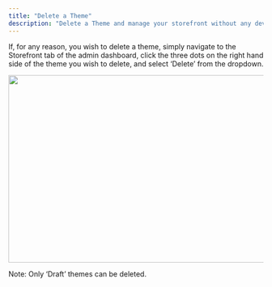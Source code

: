 ```yaml
---
title: "Delete a Theme"
description: "Delete a Theme and manage your storefront without any developer help."
---
```


If, for any reason, you wish to delete a theme, simply navigate to the Storefront tab of the admin dashboard, click the three dots on the right hand side of the theme you wish to delete, and select ‘Delete’ from the dropdown.

<img height="371" width="624" src="https://lh7-rt.googleusercontent.com/docsz/AD_4nXcJp1pCh1I5s98FdVDIxkUrx5V7lZZVOV44rWtClqCnqc10Hx8uxghTLIDLhdiGiRT3ZhfepRVK7o4cadjEfKkpj2C3Ci9yW2hdyOjmDVJSyYNEe97jQ_Az-Sgtn72gOP1gWxREBA?key=ciVp1TIe6cYImUdB56EsYaS6" />

Note: Only ‘Draft’ themes can be deleted.
